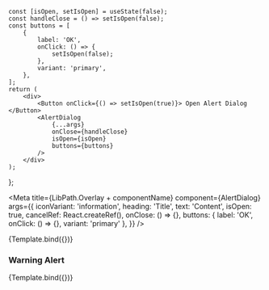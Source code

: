
    const [isOpen, setIsOpen] = useState(false);
    const handleClose = () => setIsOpen(false);
    const buttons = [
        {
            label: 'OK',
            onClick: () => {
                setIsOpen(false);
            },
            variant: 'primary',
        },
    ];
    return (
        <div>
            <Button onClick={() => setIsOpen(true)}> Open Alert Dialog </Button>
            <AlertDialog
                {...args}
                onClose={handleClose}
                isOpen={isOpen}
                buttons={buttons}
            />
        </div>
    );
};


<Meta
    title={LibPath.Overlay + componentName}
    component={AlertDialog}
    args={{
        iconVariant: 'information',
        heading: 'Title',
        text: 'Content',
        isOpen: true,
        cancelRef: React.createRef(),
        onClose: () => {},
        buttons: { label: 'OK', onClick: () => {}, variant: 'primary' },
    }}
/>

<DocsPageHeader
    title={componentName}
    description=" This component is used to create an overlay that displays an alert. Pressing the button opens the AlertDialog."
    addImportantNote={false}
    variant="stable"
/>

<Canvas withToolbar>
    <Story name="Base">{Template.bind({})}</Story>
</Canvas>

<DocsPageBody addStories={true} />

### Warning Alert

<Canvas withToolbar>
    <Story
        name="Warning Alert"
        args={{
            iconVariant: 'warning',
            heading: 'Something went wrong!',
            text: 'Please try again',
        }}
    >
        {Template.bind({})}
    </Story>
</Canvas>
